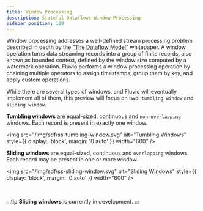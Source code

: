 ```yaml
---
title: Window Processing
description: Stateful Dataflows Window Processing
sidebar_position: 100
---
```


Window processing addresses a well-defined stream processing problem described in depth by the ["The Dataflow Model"] whitepaper. A window operation turns data streaming records into a group of finite records, also known as bounded context, defined by the window size computed by a watermark operation. Fluvio performs a window processing operation by chaining multiple operators to assign timestamps, group them by key, and apply custom operations.

While there are several types of windows, and Fluvio will eventually implement all of them, this preview will focus on two: `tumbling window` and `sliding window`.

**Tumbling windows** are equal-sized, continuous and `non-overlapping` windows. Each record is present in exactly one window.

<img src="/img/sdf/ss-tumbling-window.svg" alt="Tumbling Windows"  style={{ display: 'block', margin: '0 auto' }} width="600" />

**Sliding windows** are equal-sized, continuous and `overlapping` windows. Each record may be present in one or more window.

<img src="/img/sdf/ss-sliding-window.svg" alt="Sliding Windows"  style={{ display: 'block', margin: '0 auto' }} width="600" />

<br />

:::tip
  **Sliding windows** is currently in development.
:::

["The Dataflow Model"]: https://storage.googleapis.com/pub-tools-public-publication-data/pdf/43864.pdf
